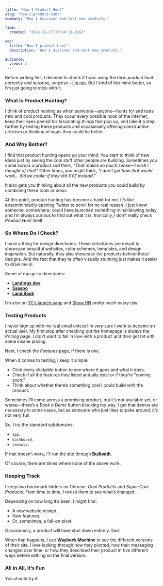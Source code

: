 ```yaml
---
title: "How I Product Hunt"
slug: "how-i-product-hunt"
summary: "How I discover and test new products."
 
time:
  created: "2024-12-17T17:24:11.816Z"
 
seo:
  title: "How I product hunt"
  description: "How I discover and test new products."
 
audience:
  views: 2
---
```


Before writing this, I decided to check if I was using the term *product hunt* correctly and surprise, surprise—[I’m not](https://www.producthunt.com/questions/how-does-product-hunt-work). But I kind of like mine better, so I’m just going to stick with it.

### What is Product Hunting?

I think of product hunting as when someone—anyone—hunts for and tests new and cool products. They scour every possible nook of the internet, keep their eyes peeled for fascinating things that pop up, and take it a step further by testing these products and occasionally offering constructive criticism or thinking of ways they could be better.

### And Why Bother?

I find that product hunting opens up your mind. You start to think of new ideas just by seeing the cool stuff other people are building. Sometimes you come across a product and think, *"That makes so much sense—I wish I thought of that!"* Other times, you might think, *"I don’t get how that would work… it’d be cooler if they did XYZ instead."*

It also gets you thinking about all the new products *you* could build by combining these tools or ideas.

At this point, product hunting has become a habit for me. It’s like absentmindedly opening Twitter to scroll for no real reason. I just know someone, somewhere, could have launched something mind-blowing today, and I’m always curious to find out what it is. Ironically, I don’t really check *Product Hunt* itself.

### So Where Do I Check?

I have a thing for design directories. These directories are meant to showcase beautiful websites, color schemes, templates, and design inspiration. But naturally, they also showcase the products behind those designs. And the fact that they’re often visually stunning just makes it easier to draw me in.

Some of my go-to directories:

- [**Landings.dev**](https://landings.dev/)
- [**Saaspo**](https://saaspo.com/)
- [**Land Book**](https://land-book.com/)

I’m also on [YC’s launch page](https://www.ycombinator.com/launches) and [Show HN](https://news.ycombinator.com/show) pretty much every day.

### Testing Products

I never sign up with my real email unless I’m *very* sure I want to become an actual user. My first stop after checking out the homepage is always the *Pricing* page. I don’t want to fall in love with a product and then get hit with some insane pricing.

Next, I check the *Features* page, if there is one.

When it comes to testing, I keep it simple:

- Click every clickable button to see where it goes and what it does.
- Check if all the features they listed actually exist or if they’re “coming soon.”
- Think about whether there’s something cool I could build with the product.

Sometimes I’ll come across a promising product, but it’s not available yet, or worse—there’s a *Book a Demo* button blocking my way. I get that demos are necessary in some cases, but as someone who just likes to poke around, it’s not very fun.

So, I try the standard subdomains:

- `app.`
- `dashboard.`
- `console.`

If that doesn’t work, I’ll run the site through [**Builtwith**](https://pro.builtwith.com/). 

Of course, there are times where none of the above work.

### Keeping Track

I keep two bookmark folders on Chrome: *Cool Products* and *Super Cool Products*. From time to time, I revisit them to see what’s changed.

Depending on how long it’s been, I might find:

- A new website design.
- New features.
- Or, sometimes, a full-on pivot.

Occasionally, a product will have shut down entirely. Sad.

When that happens, I use **Wayback Machine** to see the different versions of their site. I love looking through how they pivoted, how their messaging changed over time, or how they described their product in five different ways before settling on the final version.

### All in All, It’s Fun

You should try it.
